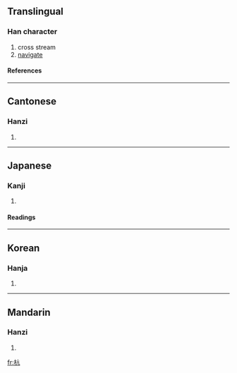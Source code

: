 ==Translingual==
===Han character===
{{Han char|rn=75|rad=木|as=04|sn=8|four=4091<sub>7</sub>|canj=木卜竹弓 (DYHN)}}
# cross stream
# [[navigate]]
====References====
{{Han ref|kx=0513.060|dkj=14494|dj=0898.130|hdz=21174.030|uh=676D|ud=26477|bh=AA43|bd=43587}}

----
==Cantonese==
===Hanzi===
{{yue-hanzi|jyut=|y=hong4}}
# {{defn|Cantonese}}

----
==Japanese==
===Kanji===
{{ja-kanji|grade=|rs=木04}}
# {{defn|Japanese}} 
====Readings====
{{ja-readings|on=[[こう]] (kō)|kun=[[わたる]] (wataru), [[くい]] (kui)}}

----
==Korean==
===Hanja===
{{ko-hanja|hangeul=항|eumhun=|rv=hang|mr=hang|y=hang}}
# {{defn|Korean}}

----
==Mandarin==
===Hanzi===
{{cmn-hanzi|pin=[[háng]] (hang2), [[kāng]] (kang1)|wg=hang<sup>2</sup>, k'ang<sup>1</sup>}}
# {{defn|Mandarin}}

[[fr:杭]]